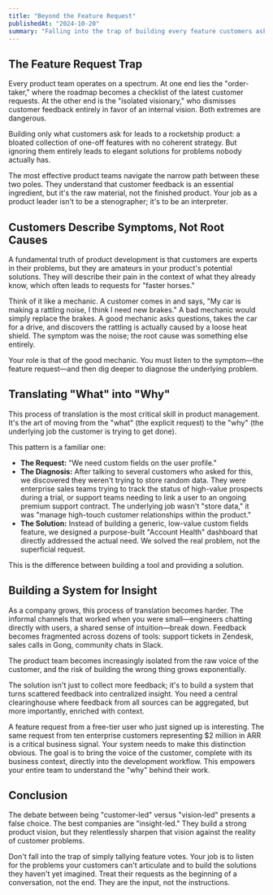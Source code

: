```yaml
---
title: "Beyond the Feature Request"
publishedAt: "2024-10-20"
summary: "Falling into the trap of building every feature customers ask for is a path to a bloated, incoherent product. The real job of a product leader is to translate raw feedback into genuine insight."
---
```


## The Feature Request Trap

Every product team operates on a spectrum. At one end lies the "order-taker," where the roadmap becomes a checklist of the latest customer requests. At the other end is the "isolated visionary," who dismisses customer feedback entirely in favor of an internal vision. Both extremes are dangerous.

Building only what customers ask for leads to a rocketship product: a bloated collection of one-off features with no coherent strategy. But ignoring them entirely leads to elegant solutions for problems nobody actually has.

The most effective product teams navigate the narrow path between these two poles. They understand that customer feedback is an essential ingredient, but it's the raw material, not the finished product. Your job as a product leader isn't to be a stenographer; it's to be an interpreter.

## Customers Describe Symptoms, Not Root Causes

A fundamental truth of product development is that customers are experts in their problems, but they are amateurs in your product's potential solutions. They will describe their pain in the context of what they already know, which often leads to requests for "faster horses."

Think of it like a mechanic. A customer comes in and says, "My car is making a rattling noise, I think I need new brakes." A bad mechanic would simply replace the brakes. A good mechanic asks questions, takes the car for a drive, and discovers the rattling is actually caused by a loose heat shield. The symptom was the noise; the root cause was something else entirely.

Your role is that of the good mechanic. You must listen to the symptom—the feature request—and then dig deeper to diagnose the underlying problem.

## Translating "What" into "Why"

This process of translation is the most critical skill in product management. It's the art of moving from the "what" (the explicit request) to the "why" (the underlying job the customer is trying to get done).

This pattern is a familiar one:

- **The Request:** "We need custom fields on the user profile."
- **The Diagnosis:** After talking to several customers who asked for this, we discovered they weren't trying to store random data. They were enterprise sales teams trying to track the status of high-value prospects during a trial, or support teams needing to link a user to an ongoing premium support contract. The underlying job wasn't "store data," it was "manage high-touch customer relationships within the product."
- **The Solution:** Instead of building a generic, low-value custom fields feature, we designed a purpose-built "Account Health" dashboard that directly addressed the actual need. We solved the real problem, not the superficial request.

This is the difference between building a tool and providing a solution.

## Building a System for Insight

As a company grows, this process of translation becomes harder. The informal channels that worked when you were small—engineers chatting directly with users, a shared sense of intuition—break down. Feedback becomes fragmented across dozens of tools: support tickets in Zendesk, sales calls in Gong, community chats in Slack.

The product team becomes increasingly isolated from the raw voice of the customer, and the risk of building the wrong thing grows exponentially.

The solution isn't just to collect more feedback; it's to build a system that turns scattered feedback into centralized insight. You need a central clearinghouse where feedback from all sources can be aggregated, but more importantly, enriched with context.

A feature request from a free-tier user who just signed up is interesting. The same request from ten enterprise customers representing $2 million in ARR is a critical business signal. Your system needs to make this distinction obvious. The goal is to bring the voice of the customer, complete with its business context, directly into the development workflow. This empowers your entire team to understand the "why" behind their work.

## Conclusion

The debate between being "customer-led" versus "vision-led" presents a false choice. The best companies are "insight-led." They build a strong product vision, but they relentlessly sharpen that vision against the reality of customer problems.

Don't fall into the trap of simply tallying feature votes. Your job is to listen for the problems your customers can't articulate and to build the solutions they haven't yet imagined. Treat their requests as the beginning of a conversation, not the end. They are the input, not the instructions.
